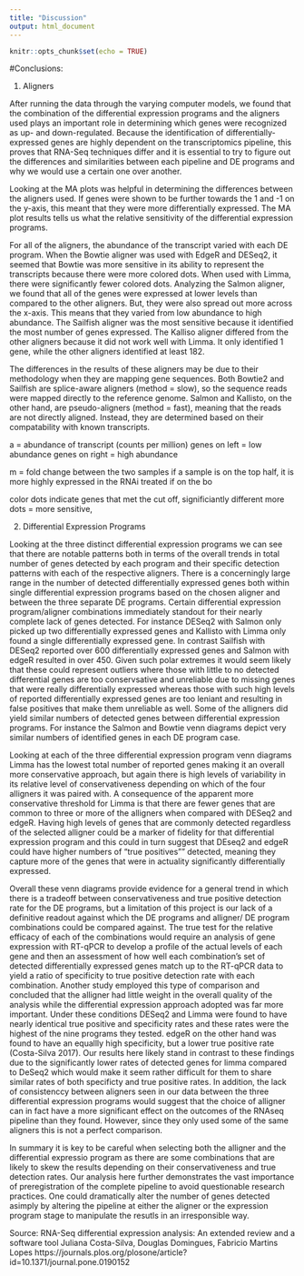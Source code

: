```yaml
---
title: "Discussion"
output: html_document
---
```


```r
knitr::opts_chunk$set(echo = TRUE)
```

#Conclusions:

1. Aligners

After running the data through the varying computer models, we found that the combination of the differential expression programs and the aligners used plays an important role in determining which genes were recognized as up- and down-regulated. Because the identification of differentially-expressed genes are highly dependent on the transcriptomics pipeline, this proves that RNA-Seq techniques differ and it is essential to try to figure out the differences and similarities between each pipeline and DE programs and why we would use a certain one over another. 

Looking at the MA plots was helpful in determining the differences between the aligners used. If genes were shown to be further towards the 1 and -1 on the y-axis, this meant that they were more differentially expressed. The MA plot results tells us what the relative sensitivity of the differential expression programs. 

For all of the aligners, the abundance of the transcript varied with each DE program. When the Bowtie aligner was used with EdgeR and DESeq2, it seemed that Bowtie was more sensitive in its ability to represent the transcripts because there were more colored dots. When used with Limma, there were significantly fewer colored dots. Analyzing the Salmon aligner, we found that all of the genes were expressed at lower levels than compared to the other aligners. But, they were also spread out more across the x-axis. This means that they varied from low abundance to high abundance. The Sailfish aligner was the most sensitive because it identified the most number of genes expressed. The Kalliso aligner differed from the other aligners because it did not work well with Limma. It only identified 1 gene, while the other aligners identified at least 182.  

The differences in the results of these aligners may be due to their methodology when they are mapping gene sequences. Both Bowtie2 and Sailfish are splice-aware aligners (method = slow), so the sequence reads were mapped directly to the reference genome. Salmon and Kallisto, on the other hand, are pseudo-aligners (method = fast), meaning that the reads are not directly aligned. Instead, they are determined based on their compatability with known transcripts. 


a = abundance of transcript (counts per million)
genes on left = low abundance
genes on right = high abundance

m = fold change between the two samples
if a sample is on the top half, it is more highly expressed in the RNAi treated
if on the bo

color dots indicate genes that met the cut off, significiantly different
more dots = more sensitive, 

2. Differential Expression Programs


Looking at the three distinct differential expression programs we can see that there are notable patterns both in terms of the overall trends in total number of genes detected by each program and their specific detection patterns with each of the respective aligners. There is a concerningly large range in the number of detected differentially expressed genes both within single differential expression programs based on the chosen aligner and between the three separate DE programs. Certain differential expression program/aligner combinations immediately standout for their nearly complete lack of genes detected. For instance DESeq2 with Salmon only picked up two differentially expressed genes and Kallisto with Limma only found a single differentially expressed gene. In contrast Sailfish with DESeq2 reported over 600 differentially expressed genes and Salmon with edgeR resulted in over 450. Given such polar extremes it would seem likely that these could represent outliers where those with little to no detected differential genes are too conservsative and unreliable due to missing genes that were really differentially expressed whereas those with such high levels of reported differentially expressed genes are too leniant and resulting in false positives that make them unreliable as well. Some of the alligners did yield similar numbers of detected genes between differential expression programs. For instance the Salmon and Bowtie venn diagrams depict very similar numbers of identified genes in each DE program case.

Looking at each of the three differential expression program venn diagrams Limma has the lowest total number of reported genes making it an overall more conservative approach, but again there is high levels of variability in its relative level of conservativeness depending on which of the four alligners it was paired with. A consequence of the apparent more conservative threshold for Limma is that there are fewer genes that are common to three or more of the alligners when compared with DESeq2 and edgeR. Having high levels of genes that are commonly detected regardless of the selected alligner could be a marker of fidelity for that differential expression program and this could in turn suggest that DEseq2 and edgeR could have higher numbers of "true positives"" detected, meaning they capture more of the genes that were in actuality significantly differentially expressed. 

Overall these venn diagrams provide evidence for a general trend in which there is a tradeoff between conservativeness and true positive detection rate for the DE programs, but a limitation of this project is our lack of a definitive readout against which the DE programs and alligner/ DE program combinations could be compared against. The true test for the relative efficacy of each of the combinations would require an analysis of gene expression with RT-qPCR to develop a profile of the actual levels of each gene and then an assessment of how well each combination's set of detected differentially expressed genes match up to the RT-qPCR data to yield a ratio of specificity to true positive detection rate with each combination. Another study employed this type of comparison and concluded that the alligner had little weight in the overall quality of the analysis while the differential expression approach adopted was far more important. Under these conditions DESeq2 and Limma were found to have nearly identical true positive and specificity rates and these rates were the highest of the nine programs they tested. edgeR on the other hand was found to have an equallly high specificity, but a lower true positive rate (Costa-Silva 2017). Our results here likely stand in contrast to these findings due to the significantly lower rates of detected genes for limma compared to DeSeq2 which would make it seem rather difficult for them to share similar rates of both specificty and true positive rates. In addition, the lack of consistenccy between aligners seen in our data between the three differential expression programs would suggest that the choice of alligner can in fact have a more significant effect on the outcomes of the RNAseq pipeline than they found. However, since they only used some of the same aligners this is not a perfect comparison.  

In summary it is key to be careful when selecting both the alligner and the differential expressio program as there are some combinations that are likely to skew the results depending on their conservativeness and true detection rates. Our analysis here further demonstrates the vast importance of preregistration of the complete pipeline to avoid questionable research practices. One could dramatically alter the number of genes detected asimply by altering the pipeline at either the aligner or the expression program stage to manipulate the resutls in an irresponsible way. 

Source:
RNA-Seq differential expression analysis: An extended review and a software tool
Juliana Costa-Silva, Douglas Domingues, Fabricio Martins Lopes
https://journals.plos.org/plosone/article?id=10.1371/journal.pone.0190152